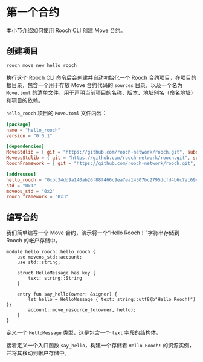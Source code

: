 # 第一个合约

本小节介绍如何使用 Rooch CLI 创建 Move 合约。

## 创建项目

```shell
rooch move new hello_rooch
```

执行这个 Rooch CLI 命令后会创建并自动初始化一个 Rooch 合约项目，在项目的根目录，包含一个用于存放 Move 合约代码的 `sources` 目录，以及一个名为 `Move.toml` 的清单文件，用于声明当前项目的名称、版本、地址别名（命名地址）和项目的依赖。

`hello_rooch` 项目的 `Move.toml` 文件内容：

```toml
[package]
name = "hello_rooch"
version = "0.0.1"

[dependencies]
MoveStdlib = { git = "https://github.com/rooch-network/rooch.git", subdir = "frameworks/move-stdlib", rev = "main" }
MoveosStdlib = { git = "https://github.com/rooch-network/rooch.git", subdir = "frameworks/moveos-stdlib", rev = "main" }
RoochFramework = { git = "https://github.com/rooch-network/rooch.git", subdir = "frameworks/rooch-framework", rev = "main" }

[addresses]
hello_rooch = "0xbc34dd9a140ab26f88f466c9ea7ea14507bc2795dcfd4b6c7ac694dd3c2e1c8d"
std = "0x1"
moveos_std = "0x2"
rooch_framework = "0x3"
```

## 编写合约

我们简单编写一个 Move 合约，演示将一个“Hello Rooch！”字符串存储到 Rooch 的帐户存储中。

```move
module hello_rooch::hello_rooch {
    use moveos_std::account;
    use std::string;

    struct HelloMessage has key {
        text: string::String
    }

    entry fun say_hello(owner: &signer) {
        let hello = HelloMessage { text: string::utf8(b"Hello Rooch!") };
        account::move_resource_to(owner, hello);
    }
}
```

定义一个 `HelloMessage` 类型，这是包含一个 `text` 字段的结构体。

接着定义一个入口函数 `say_hello`，构建一个存储着 `Hello Rooch!` 的资源实例，并将其移动到帐户存储中。
